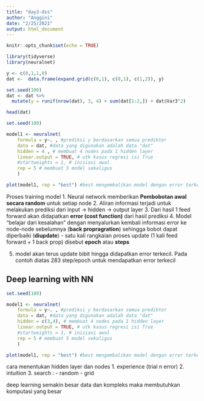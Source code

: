 ---
title: "day3-dss"
author: "Anggini"
date: "2/25/2021"
output: html_document
---

```{r setup, include=FALSE}
knitr::opts_chunk$set(echo = TRUE)
```

```{r}
library(tidyverse)
library(neuralnet)
```


```{r}
y <- c(0,1,1,0)
dat <-  data.frame(expand.grid(c(0,1), c(0,1), c(1,2)), y)

set.seed(100)
dat <- dat %>% 
  mutate(y = runif(nrow(dat), 3, 4) + sum(dat[1:2,]) + dat$Var3^2)

head(dat)
```


```{r}
set.seed(100)

model1 <- neuralnet(
    formula = y~. , #prediksi y berdasarkan semua prediktor
    data = dat, #data yang digunakan adalah data "dat"
    hidden = 4 , # membuat 4 nodes pada 1 hidden layer
    linear.output = TRUE, # utk kasus regresi isi True
    #startweights = 1, # inisiasi awal
    rep = 5 # membuat 5 model sekaligus
    )

plot(model1, rep = "best") #best mengembalikan model dengan error terkecil
```


Proses training model 
1. Neural network memberikan **Pembobotan awal secara random** untuk setiap node
2. Aliran informasi terjadi untuk melakukan prediksi dari input -> hidden -> output layer 
3. Dari hasil 1 feed forward akan didapatkan **error (cost function)** dari hasil prediksi
4. Model "belajar dari kesalahan" dengan menyalurkan kembali informasi error ke node-node sebelumnya (**back propragration**) sehingga bobot dapat diperbaiki (**diupdate**)
- satu kali rangkaian proses update (1 kali feed forward + 1 back prop) disebut **epoch** atau **steps**

5. model akan terus update bibit hingga didapatkan error terkecil. 
Pada contoh diatas 283 step/epoch untuk mendapatkan error terkecil


## Deep learning with NN


```{r}
set.seed(100)

model1 <- neuralnet(
    formula = y~. , #prediksi y berdasarkan semua prediktor
    data = dat, #data yang digunakan adalah data "dat"
    hidden = c(3,4), # membuat 4 nodes pada 1 hidden layer
    linear.output = TRUE, # utk kasus regresi isi True
    #startweights = 1, # inisiasi awal
    rep = 5 # membuat 5 model sekaligus
    )

plot(model1, rep = "best") #best mengembalikan model dengan error terkecil


```


cara menentukan hidden layer dan nodes 
1. experience (trial n error)
2. intuition 
3. search :
- random
- grid 

deep learning semakin besar data dan kompleks maka membutuhkan komputasi yang besar













